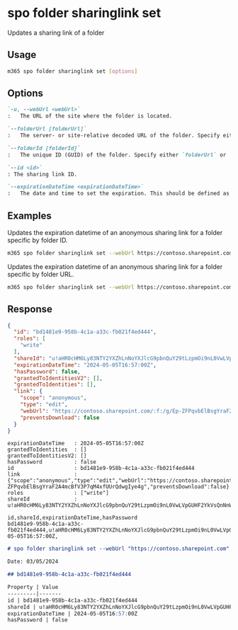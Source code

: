 
# spo folder sharinglink set

Updates a sharing link of a folder

## Usage

```sh
m365 spo folder sharinglink set [options]
```

## Options

```md definition-list
`-u, --webUrl <webUrl>`
:	The URL of the site where the folder is located.

`--folderUrl [folderUrl]`
:	The server- or site-relative decoded URL of the folder. Specify either `folderUrl` or `folderId` but not both.

`--folderId [folderId]`
:	The unique ID (GUID) of the folder. Specify either `folderUrl` or `folderId` but not both.

`--id <id>`
: The sharing link ID.

`--expirationDateTime <expirationDateTime>`
:	The date and time to set the expiration. This should be defined as a valid ISO 8601 string. This option only works for anonymous links.
```

<Global />

## Examples

Updates the expiration datetime of an anonymous sharing link for a folder specific by folder ID.

```sh
m365 spo folder sharinglink set --webUrl https://contoso.sharepoint.com/sites/demo --folderId daebb04b-a773-4baa-b1d1-3625418e3234 --id 7c9f97c9-1bda-433c-9364-bb83e81771ee --expirationDateTime '2022-11-30T00:00:00Z'
```

Updates the expiration datetime of an anonymous sharing link for a folder specific by folder URL.

```sh
m365 spo folder sharinglink set --webUrl https://contoso.sharepoint.com/sites/demo --folderUrl /sites/demo/shared%20documents/Folder --id 7c9f97c9-1bda-433c-9364-bb83e81771ee --expirationDateTime '2022-11-30T00:00:00Z'
```

## Response

<Tabs>
  <TabItem value="JSON">

  ```json
  {
    "id": "bd1481e9-958b-4c1a-a33c-fb021f4ed444",
    "roles": [
      "write"
    ],
    "shareId": "u!aHR0cHM6Ly83NTY2YXZhLnNoYXJlcG9pbnQuY29tLzpmOi9nL0VwLVpGUHF2YkVsQnNnWXJhRjJBNG1jQmZWM1A3cU00eGZVVXJRZHdnSXllNGc",
    "expirationDateTime": "2024-05-05T16:57:00Z",
    "hasPassword": false,
    "grantedToIdentitiesV2": [],
    "grantedToIdentities": [],
    "link": {
      "scope": "anonymous",
      "type": "edit",
      "webUrl": "https://contoso.sharepoint.com/:f:/g/Ep-ZFPqvbElBsgYraF2A4mcBfV3P7qM4xfUUrQdwgIye4g",
      "preventsDownload": false
    }
  }
  ```

  </TabItem>
  <TabItem value="Text">

  ```text
  expirationDateTime   : 2024-05-05T16:57:00Z
  grantedToIdentities  : []
  grantedToIdentitiesV2: []
  hasPassword          : false
  id                   : bd1481e9-958b-4c1a-a33c-fb021f4ed444
  link                 : {"scope":"anonymous","type":"edit","webUrl":"https://contoso.sharepoint.com/:f:/g/Ep-ZFPqvbElBsgYraF2A4mcBfV3P7qM4xfUUrQdwgIye4g","preventsDownload":false}
  roles                : ["write"]
  shareId              : u!aHR0cHM6Ly83NTY2YXZhLnNoYXJlcG9pbnQuY29tLzpmOi9nL0VwLVpGUHF2YkVsQnNnWXJhRjJBNG1jQmZWM1A3cU00eGZVVXJRZHdnSXllNGc
  ```

  </TabItem>
  <TabItem value="CSV">

  ```csv
  id,shareId,expirationDateTime,hasPassword
  bd1481e9-958b-4c1a-a33c-fb021f4ed444,u!aHR0cHM6Ly83NTY2YXZhLnNoYXJlcG9pbnQuY29tLzpmOi9nL0VwLVpGUHF2YkVsQnNnWXJhRjJBNG1jQmZWM1A3cU00eGZVVXJRZHdnSXllNGc,2024-05-05T16:57:00Z,
  ```

  </TabItem>
  <TabItem value="Markdown">

  ```md
  # spo folder sharinglink set --webUrl "https://contoso.sharepoint.com" --folderUrl "/shared documents/f1" --id "bd1481e9-958b-4c1a-a33c-fb021f4ed444" --expirationDateTime "2024-05-05T16:57:00.000Z"

  Date: 03/05/2024

  ## bd1481e9-958b-4c1a-a33c-fb021f4ed444

  Property | Value
  ---------|-------
  id | bd1481e9-958b-4c1a-a33c-fb021f4ed444
  shareId | u!aHR0cHM6Ly83NTY2YXZhLnNoYXJlcG9pbnQuY29tLzpmOi9nL0VwLVpGUHF2YkVsQnNnWXJhRjJBNG1jQmZWM1A3cU00eGZVVXJRZHdnSXllNGc
  expirationDateTime | 2024-05-05T16:57:00Z
  hasPassword | false
  ```

  </TabItem>
</Tabs>
